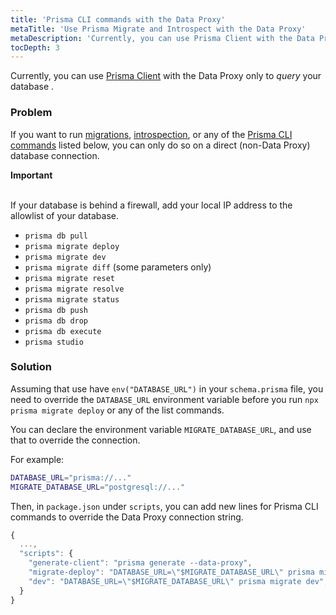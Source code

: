 ```yaml
---
title: 'Prisma CLI commands with the Data Proxy'
metaTitle: 'Use Prisma Migrate and Introspect with the Data Proxy'
metaDescription: 'Currently, you can use Prisma Client with the Data Proxy only to query your database. If you want to run Prisma Migrate or Introspect, or any of the Prisma CLI commands listed below, you can only do so on a direct (non-Data Proxy) database connections.'
tocDepth: 3
---
```


<TopBlock>

Currently, you can use [Prisma Client](/concepts/components/prisma-client) with the Data Proxy only to _query_ your database .

</TopBlock>


### Problem
If you want to run [migrations](/concepts/components/prisma-migrate/get-started), [introspection](/concepts/components/introspection),  or any of the [Prisma CLI commands](/reference/api-reference/command-reference) listed below, you can only do so on a direct (non-Data Proxy) database connection.

<Admonition type="warning">

**Important**<br /><br />

If your database is behind a firewall, add your local IP address to the allowlist of your database.

</Admonition>

- `prisma db pull`
- `prisma migrate deploy`
- `prisma migrate dev`
- `prisma migrate diff` (some parameters only)
- `prisma migrate reset`
- `prisma migrate resolve`
- `prisma migrate status`
- `prisma db push`
- `prisma db drop`
- `prisma db execute`
- `prisma studio`

### Solution

Assuming that use have `env("DATABASE_URL")` in your `schema.prisma` file, you need to override the `DATABASE_URL` environment variable before you run `npx prisma migrate deploy` or any of the list commands.

You can declare the environment variable `MIGRATE_DATABASE_URL`, and use that to override the connection.

For example:

```bash file=.env highlight=2;add
DATABASE_URL="prisma://..."
MIGRATE_DATABASE_URL="postgresql://..."

```

Then, in `package.json` under `scripts`, you can add new lines for Prisma CLI commands to override the Data Proxy connection string.

```js file=package.json highlight=5,6;add
{
  ...,
  "scripts": {
    "generate-client": "prisma generate --data-proxy",
    "migrate-deploy": "DATABASE_URL=\"$MIGRATE_DATABASE_URL\" prisma migrate deploy",
    "dev": "DATABASE_URL=\"$MIGRATE_DATABASE_URL\" prisma migrate dev",
  }
}
```